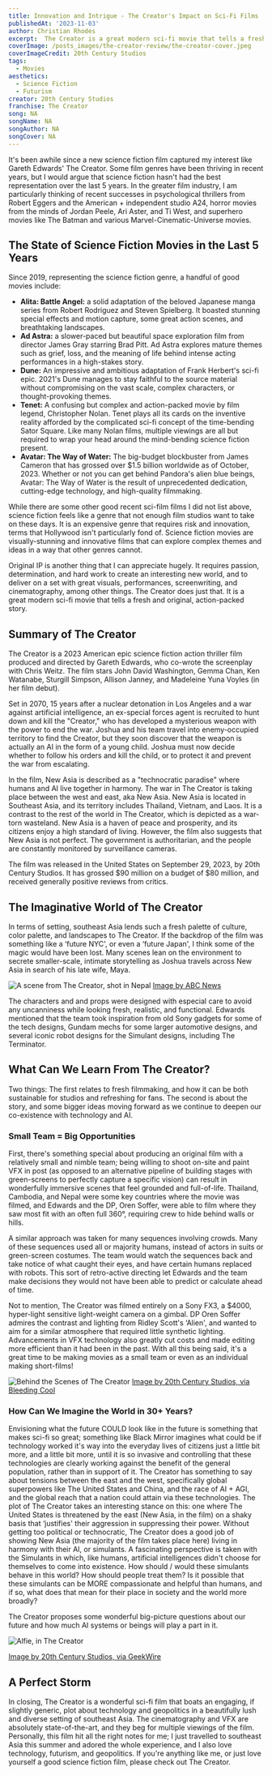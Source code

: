 ```yaml
---
title: Innovation and Intrigue - The Creator's Impact on Sci-Fi Films
publishedAt: '2023-11-03'
author: Christian Rhodes
excerpt:  The Creator is a great modern sci-fi movie that tells a fresh and original, action-packed story. 
coverImage: /posts_images/the-creator-review/the-creator-cover.jpeg
coverImageCredit: 20th Century Studios
tags:
  - Movies
aesthetics:
  - Science Fiction
  - Futurism 
creator: 20th Century Studios
franchise: The Creator
song: NA
songName: NA
songAuthor: NA
songCover: NA
---
```


It's been awhile since a new science fiction film captured my interest like Gareth Edwards' The Creator. Some film genres have been thriving in recent years, but I would argue that science fiction hasn't had the best representation over the last 5 years. In the greater film industry, I am particularly thinking of recent successes in psychological thrillers from Robert Eggers and the American + independent studio A24, horror movies from the minds of Jordan Peele, Ari Aster, and Ti West, and superhero movies like The Batman and various Marvel-Cinematic-Universe movies.

## The State of Science Fiction Movies in the Last 5 Years

Since 2019, representing the science fiction genre, a handful of good movies include:

- **Alita: Battle Angel:** a solid adaptation of the beloved Japanese manga series from Robert Rodriguez and Steven Spielberg. It boasted stunning special effects and motion capture, some great action scenes, and breathtaking landscapes.
- **Ad Astra:** a slower-paced but beautiful space exploration film from director James Gray starring Brad Pitt. Ad Astra explores mature themes such as grief, loss, and the meaning of life behind intense acting performances in a high-stakes story.
- **Dune:** An impressive and ambitious adaptation of Frank Herbert's sci-fi epic. 2021's Dune manages to stay faithful to the source material without compromising on the vast scale, complex characters, or thought-provoking themes.
- **Tenet:** A confusing but complex and action-packed movie by film legend, Christopher Nolan. Tenet plays all its cards on the inventive reality afforded by the complicated sci-fi concept of the time-bending Sator Square. Like many Nolan films, multiple viewings are all but required to wrap your head around the mind-bending science fiction present.
- **Avatar: The Way of Water:** The big-budget blockbuster from James Cameron that has grossed over $1.5 billion worldwide as of October, 2023. Whether or not you can get behind Pandora's alien blue beings, Avatar: The Way of Water is the result of unprecedented dedication, cutting-edge technology, and high-quality filmmaking.

While there are some other good recent sci-film films I did not list above, science fiction feels like a genre that not enough film studios want to take on these days. It is an expensive genre that requires risk and innovation, terms that Hollywood isn't particularly fond of. Science fiction movies are visually-stunning and innovative films that can explore complex themes and ideas in a way that other genres cannot. 

Original IP is another thing that I can appreciate hugely. It requires passion, determination, and hard work to create an interesting new world, and to deliver on a set with great visuals, performances, screenwriting, and cinematography, among other things. The Creator does just that. It is a great modern sci-fi movie that tells a fresh and original, action-packed story. 

## Summary of The Creator

The Creator is a 2023 American epic science fiction action thriller film produced and directed by Gareth Edwards, who co-wrote the screenplay with Chris Weitz. The film stars John David Washington, Gemma Chan, Ken Watanabe, Sturgill Simpson, Allison Janney, and Madeleine Yuna Voyles (in her film debut).

Set in 2070, 15 years after a nuclear detonation in Los Angeles and a war against artificial intelligence, an ex-special forces agent is recruited to hunt down and kill the "Creator," who has developed a mysterious weapon with the power to end the war. Joshua and his team travel into enemy-occupied territory to find the Creator, but they soon discover that the weapon is actually an AI in the form of a young child. Joshua must now decide whether to follow his orders and kill the child, or to protect it and prevent the war from escalating.

In the film, New Asia is described as a "technocratic paradise" where humans and AI live together in harmony. The war in The Creator is taking place between the west and east, aka New Asia. New Asia is located in Southeast Asia, and its territory includes Thailand, Vietnam, and Laos. It is a contrast to the rest of the world in The Creator, which is depicted as a war-torn wasteland. New Asia is a haven of peace and prosperity, and its citizens enjoy a high standard of living. However, the film also suggests that New Asia is not perfect. The government is authoritarian, and the people are constantly monitored by surveillance cameras.

The film was released in the United States on September 29, 2023, by 20th Century Studios. It has grossed $90 million on a budget of $80 million, and received generally positive reviews from critics.

## The Imaginative World of The Creator

In terms of setting, southeast Asia lends such a fresh palette of culture, color palette, and landscapes to The Creator. If the backdrop of the film was something like a ‘future NYC', or even a ‘future Japan', I think some of the magic would have been lost. Many scenes lean on the environment to secrete smaller-scale, intimate storytelling as Joshua travels across New Asia in search of his late wife, Maya. 

![A scene from The Creator, shot in Nepal](https://i.abcnewsfe.com/a/e42e6fd1-4035-4630-bb71-d61b4ed0a865/the-creator-3-ht-gmh-230925_1695676060229_hpMain_16x9.jpg?w=992)
[Image by ABC News](https://abcnews.go.com/GMA/Culture/review-creator-visual-miracle-shot-poets-eye/story?id=103573732)

The characters and and props were designed with especial care to avoid any uncanniness while looking fresh, realistic, and functional. Edwards mentioned that the team took inspiration from old Sony gadgets for some of the tech designs, Gundam mechs for some larger automotive designs, and several iconic robot designs for the Simulant designs, including The Terminator. 

## What Can We Learn From The Creator?

Two things: The first relates to fresh filmmaking, and how it can be both sustainable for studios and refreshing for fans. The second is about the story, and some bigger ideas moving forward as we continue to deepen our co-existence with technology and AI. 

### Small Team = Big Opportunities

First, there's something special about producing an original film with a relatively small and nimble team; being willing to shoot on-site and paint VFX in post (as opposed to an alternative pipeline of building stages with green-screens to perfectly capture a specific vision) can result in wonderfully immersive scenes that feel grounded and full-of-life. Thailand, Cambodia, and Nepal were some key countries where the movie was filmed, and Edwards and the DP, Oren Soffer, were able to film where they saw most fit with an often full 360°, requiring crew to hide behind walls or hills. 

A similar approach was taken for many sequences involving crowds. Many of these sequences used all or majority humans, instead of actors in suits or green-screen costumes. The team would watch the sequences back and take notice of what caught their eyes, and have certain humans replaced with robots. This sort of retro-active directing let Edwards and the team make decisions they would not have been able to predict or calculate ahead of time. 

Not to mention, The Creator was filmed entirely on a Sony FX3, a $4000, hyper-light sensitive light-weight camera on a gimbal. DP Oren Soffer admires the contrast and lighting from Ridley Scott's ‘Alien', and wanted to aim for a similar atmosphere that required little synthetic lighting. Advancements in VFX technology also greatly cut costs and made editing more efficient than it had been in the past. With all this being said, it's a great time to be making movies as a small team or even as an individual making short-films!

![Behind the Scenes of The Creator](https://mlpnk72yciwc.i.optimole.com/cqhiHLc.IIZS~2ef73/w:auto/h:auto/q:75/https://bleedingcool.com/wp-content/uploads/2023/08/TL_00342.jpg)
[Image by 20th Century Studios, via Bleeding Cool](https://bleedingcool.com/movies/the-creator-7-new-high-quality-images-and-7-behind-the-scenes-images/)

### How Can We Imagine the World  in 30+ Years?

Envisioning what the future COULD look like in the future is something that makes sci-fi so great; something like Black Mirror imagines what could be if technology worked it's way into the everyday lives of citizens just a little bit more, and a little bit more, until it is so invasive and controlling that these technologies are clearly working against the benefit of the general population, rather than in support of it. The Creator has something to say about tensions between the east and the west, specifically global superpowers like The United States and China, and the race of AI + AGI, and the global reach that a nation could attain via these technologies. The plot of The Creator takes an interesting stance on this: one where The United States is threatened by the east (New Asia, in the film) on a shaky basis that ‘justifies' their aggression in suppressing their power. Without getting too political or technocratic, The Creator does a good job of showing New Asia (the majority of the film takes place here) living in harmony with their AI, or simulants. A fascinating perspective is taken with the Simulants in which, like humans, artificial intelligences didn't choose for themselves to come into existence. How should / would these simulants behave in this world? How should people treat them? Is it possible that these simulants can be MORE compassionate and helpful than humans, and if so, what does that mean for their place in society and the world more broadly? 

The Creator proposes some wonderful big-picture questions about our future and how much AI systems or beings will play a part in it. 

![Alfie, in The Creator](https://cdn.geekwire.com/wp-content/uploads/2023/09/creator5-1260x615.jpeg)

[Image by 20th Century Studios, via GeekWire](https://www.geekwire.com/2023/ai-reality-check-the-creator/)

## A Perfect Storm

In closing, The Creator is a wonderful sci-fi film that boats an engaging, if slightly generic, plot about technology and geopolitics in a beautifully lush and diverse setting of southeast Asia. The cinematography and VFX are absolutely state-of-the-art, and they beg for multiple viewings of the film. Personally, this film hit all the right notes for me; I just travelled to southeast Asia this summer and adored the whole experience, and I also love technology, futurism, and geopolitics. If you're anything like me, or just love yourself a good science fiction film, please check out The Creator.